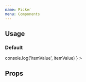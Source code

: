 ```yaml
---
name: Picker
menu: Components
---
```



## Usage

### Default

<Playground>
  <Picker
    selectedValue="js"
    onValueChange={(itemValue, itemIndex) =>
      console.log('itemValue', itemValue)
    }
  >
    <PickerItem label="Java" value="java" />
    <PickerItem label="JavaScript" value="js" />
  </Picker>
</Playground>

## Props

<PropsTable of={Picker} />
